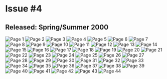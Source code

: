 # Issue #4
## Released: Spring/Summer 2000

![Page 1](https://cdn.sitekickremastered.com/images/whoa_magazine/issue_4/1.png)
![Page 2](https://cdn.sitekickremastered.com/images/whoa_magazine/issue_4/2.png)
![Page 3](https://cdn.sitekickremastered.com/images/whoa_magazine/issue_4/3.png)
![Page 4](https://cdn.sitekickremastered.com/images/whoa_magazine/issue_4/4.png)
![Page 5](https://cdn.sitekickremastered.com/images/whoa_magazine/issue_4/5.png)
![Page 6](https://cdn.sitekickremastered.com/images/whoa_magazine/issue_4/6.png)
![Page 7](https://cdn.sitekickremastered.com/images/whoa_magazine/issue_4/7.png)
![Page 8](https://cdn.sitekickremastered.com/images/whoa_magazine/issue_4/8.png)
![Page 9](https://cdn.sitekickremastered.com/images/whoa_magazine/issue_4/9.png)
![Page 10](https://cdn.sitekickremastered.com/images/whoa_magazine/issue_4/10.png)
![Page 11](https://cdn.sitekickremastered.com/images/whoa_magazine/issue_4/11.png)
![Page 12](https://cdn.sitekickremastered.com/images/whoa_magazine/issue_4/12.png)
![Page 13](https://cdn.sitekickremastered.com/images/whoa_magazine/issue_4/13.png)
![Page 14](https://cdn.sitekickremastered.com/images/whoa_magazine/issue_4/14.png)
![Page 15](https://cdn.sitekickremastered.com/images/whoa_magazine/issue_4/15.png)
![Page 16](https://cdn.sitekickremastered.com/images/whoa_magazine/issue_4/16.png)
![Page 17](https://cdn.sitekickremastered.com/images/whoa_magazine/issue_4/17.png)
![Page 18](https://cdn.sitekickremastered.com/images/whoa_magazine/issue_4/18.png)
![Page 19](https://cdn.sitekickremastered.com/images/whoa_magazine/issue_4/19.png)
![Page 20](https://cdn.sitekickremastered.com/images/whoa_magazine/issue_4/20.png)
![Page 21](https://cdn.sitekickremastered.com/images/whoa_magazine/issue_4/21.png)
![Page 22](https://cdn.sitekickremastered.com/images/whoa_magazine/issue_4/22.png)
![Page 23](https://cdn.sitekickremastered.com/images/whoa_magazine/issue_4/23.png)
![Page 24](https://cdn.sitekickremastered.com/images/whoa_magazine/issue_4/24.png)
![Page 25](https://cdn.sitekickremastered.com/images/whoa_magazine/issue_4/25.png)
![Page 26](https://cdn.sitekickremastered.com/images/whoa_magazine/issue_4/26.png)
![Page 27](https://cdn.sitekickremastered.com/images/whoa_magazine/issue_4/27.png)
![Page 28](https://cdn.sitekickremastered.com/images/whoa_magazine/issue_4/28.png)
![Page 29](https://cdn.sitekickremastered.com/images/whoa_magazine/issue_4/29.png)
![Page 30](https://cdn.sitekickremastered.com/images/whoa_magazine/issue_4/30.png)
![Page 31](https://cdn.sitekickremastered.com/images/whoa_magazine/issue_4/31.png)
![Page 32](https://cdn.sitekickremastered.com/images/whoa_magazine/issue_4/32.png)
![Page 33](https://cdn.sitekickremastered.com/images/whoa_magazine/issue_4/33.png)
![Page 34](https://cdn.sitekickremastered.com/images/whoa_magazine/issue_4/34.png)
![Page 35](https://cdn.sitekickremastered.com/images/whoa_magazine/issue_4/35.png)
![Page 36](https://cdn.sitekickremastered.com/images/whoa_magazine/issue_4/36.png)
![Page 37](https://cdn.sitekickremastered.com/images/whoa_magazine/issue_4/37.png)
![Page 38](https://cdn.sitekickremastered.com/images/whoa_magazine/issue_4/38.png)
![Page 39](https://cdn.sitekickremastered.com/images/whoa_magazine/issue_4/39.png)
![Page 40](https://cdn.sitekickremastered.com/images/whoa_magazine/issue_4/40.png)
![Page 41](https://cdn.sitekickremastered.com/images/whoa_magazine/issue_4/41.png)
![Page 42](https://cdn.sitekickremastered.com/images/whoa_magazine/issue_4/42.png)
![Page 43](https://cdn.sitekickremastered.com/images/whoa_magazine/issue_4/43.png)
![Page 44](https://cdn.sitekickremastered.com/images/whoa_magazine/issue_4/44.png)
